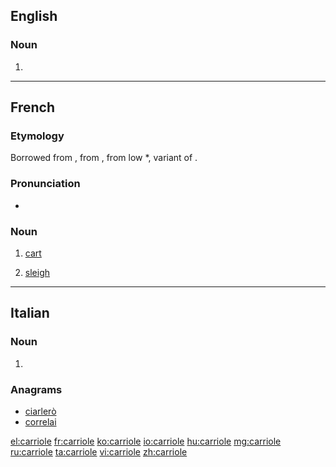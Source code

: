 ==English==

===Noun===
{{en-noun}}

# {{alternative spelling of|cariole}}

----

==French==

===Etymology===
Borrowed from {{etyl|pro|fr}} {{term|carriola|lang=pro}}, from {{term|carri||chariot}}, from low {{etyl|la|fr}} *{{term||carreum}}, variant of {{term|carrus}}.

===Pronunciation===
* {{IPA|/kaʁjɔl/|lang=fr}}

===Noun===
{{fr-noun|f}}

# [[cart]]
# {{context|Canada|lang=fr}} [[sleigh]]

----

==Italian==

===Noun===
{{head|it|plural}} {{g|f}}

# {{plural of|carriola|lang=it}}

===Anagrams===
* [[ciarlerò#Italian|ciarlerò]]
* [[correlai#Italian|correlai]]

[[el:carriole]]
[[fr:carriole]]
[[ko:carriole]]
[[io:carriole]]
[[hu:carriole]]
[[mg:carriole]]
[[ru:carriole]]
[[ta:carriole]]
[[vi:carriole]]
[[zh:carriole]]